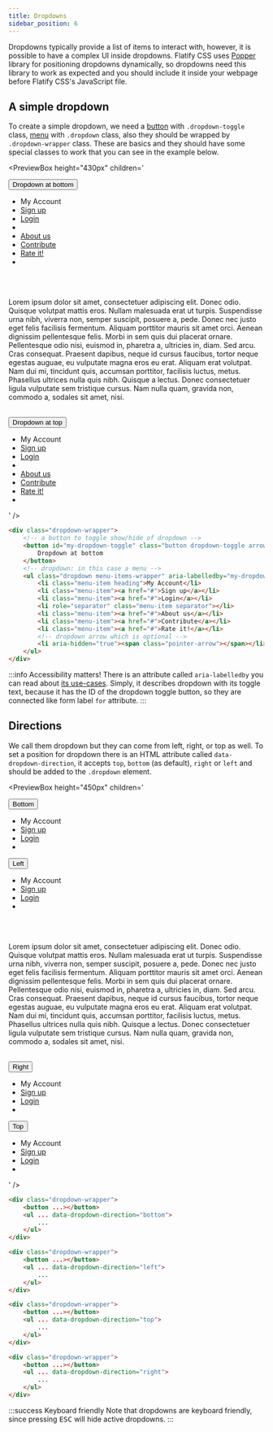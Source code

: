 ```yaml
---
title: Dropdowns
sidebar_position: 6
---
```



Dropdowns typically provide a list of items to interact with, however, it is possible to have a complex UI inside dropdowns. Flatify CSS uses [Popper](https://popper.js.org/) library for positioning dropdowns dynamically, so dropdowns need this library to work as expected and you should include it inside your webpage before Flatify CSS's JavaScript file.

## A simple dropdown

To create a simple dropdown, we need a [button](docs/components/button) with `.dropdown-toggle` class, [menu](docs/components/menu) with `.dropdown` class, also they should be wrapped by `.dropdown-wrapper` class. These are basics and they should have some special classes to work that you can see in the example below.

<PreviewBox
	height="430px"
	children='
<!DOCTYPE html>
<html lang="en">
	<head>
		<meta charset="UTF-8" />
		<meta http-equiv="X-UA-Compatible" content="IE=edge" />
		<meta name="viewport" content="width=device-width, initial-scale=1.0" />
		<link rel="stylesheet" href="https://raw.githack.com/amir2mi/FlatifyCSS/master/dist/css/flatify-min.css" />
		<title>Dropdown</title>
		<script src="https://unpkg.com/@popperjs/core@2"></script>
		<script src="https://raw.githack.com/amir2mi/flatifycss/master/dist/js/flatify-min.js"></script>
	</head>
	<body>
        <div class="dropdown-wrapper">
			<button id="my-dropdown-toggle" class="button dropdown-toggle arrow-button" aria-expanded="false">
				Dropdown at bottom
			</button>
			<ul
				class="dropdown menu-items-wrapper"
				aria-labelledby="my-dropdown-toggle"
			>
				<li class="menu-item heading">My Account</li>
				<li class="menu-item"><a href="#">Sign up</a></li>
				<li class="menu-item"><a href="#">Login</a></li>
				<li role="separator" class="menu-item separator"></li>
				<li class="menu-item"><a href="#">About us</a></li>
				<li class="menu-item"><a href="#">Contribute</a></li>
				<li class="menu-item"><a href="#">Rate it!</a></li>
				<li aria-hidden="true"><span class="pointer-arrow"></span></li>
			</ul>
		</div>
		<br><br>
		<p class="opacity-50">
			Lorem ipsum dolor sit amet, consectetuer adipiscing elit. Donec odio. Quisque volutpat mattis eros. Nullam malesuada erat ut turpis. Suspendisse urna nibh, viverra non, semper suscipit, posuere a, pede.
			Donec nec justo eget felis facilisis fermentum. Aliquam porttitor mauris sit amet orci. Aenean dignissim pellentesque felis.
			Morbi in sem quis dui placerat ornare. Pellentesque odio nisi, euismod in, pharetra a, ultricies in, diam. Sed arcu. Cras consequat.
			Praesent dapibus, neque id cursus faucibus, tortor neque egestas auguae, eu vulputate magna eros eu erat. Aliquam erat volutpat. Nam dui mi, tincidunt quis, accumsan porttitor, facilisis luctus, metus.
			Phasellus ultrices nulla quis nibh. Quisque a lectus. Donec consectetuer ligula vulputate sem tristique cursus. Nam nulla quam, gravida non, commodo a, sodales sit amet, nisi.
		</p>
		<br>
     	<div class="dropdown-wrapper push-right" style="display: table">
			<button id="my-dropdown-toggle" class="button dropdown-toggle arrow-button arrow-top"aria-expanded="false">
				Dropdown at top
			</button>
			<ul
				class="dropdown menu-items-wrapper"
				aria-labelledby="my-dropdown-toggle"
				data-dropdown-direction="top"
			>
				<li class="menu-item heading">My Account</li>
				<li class="menu-item"><a href="#">Sign up</a></li>
				<li class="menu-item"><a href="#">Login</a></li>
				<li role="separator" class="menu-item separator"></li>
				<li class="menu-item"><a href="#">About us</a></li>
				<li class="menu-item"><a href="#">Contribute</a></li>
				<li class="menu-item"><a href="#">Rate it!</a></li>
				<li aria-hidden="true"><span class="pointer-arrow"></span></li>
			</ul>
		</div>
    </body>

</html>
'
/>

```html title="index.html"
<div class="dropdown-wrapper">
	<!-- a button to toggle show/hide of dropdown -->
	<button id="my-dropdown-toggle" class="button dropdown-toggle arrow-button" aria-expanded="false">
		Dropdown at bottom
	</button>
	<!-- dropdown: in this case a menu -->
	<ul class="dropdown menu-items-wrapper" aria-labelledby="my-dropdown-toggle">
		<li class="menu-item heading">My Account</li>
		<li class="menu-item"><a href="#">Sign up</a></li>
		<li class="menu-item"><a href="#">Login</a></li>
		<li role="separator" class="menu-item separator"></li>
		<li class="menu-item"><a href="#">About us</a></li>
		<li class="menu-item"><a href="#">Contribute</a></li>
		<li class="menu-item"><a href="#">Rate it!</a></li>
		<!-- dropdown arrow which is optional -->
		<li aria-hidden="true"><span class="pointer-arrow"></span></li>
	</ul>
</div>
```

:::info Accessibility matters!
There is an attribute called `aria-labelledby` you can read about [its use-cases](https://developer.mozilla.org/en-US/docs/Web/Accessibility/ARIA/ARIA_Techniques/Using_the_aria-labelledby_attribute). Simply, it describes dropdown with its toggle text, because it has the ID of the dropdown toggle button, so they are connected like form label `for` attribute.
:::

## Directions

We call them dropdown but they can come from left, right, or top as well. To set a position for dropdown there is an HTML attribute called `data-dropdown-direction`, it accepts `top`, `bottom` (as default), `right` or `left` and should be added to the `.dropdown` element.

<PreviewBox
	height="450px"
	children='
<!DOCTYPE html>
<html lang="en">
	<head>
		<meta charset="UTF-8" />
		<meta http-equiv="X-UA-Compatible" content="IE=edge" />
		<meta name="viewport" content="width=device-width, initial-scale=1.0" />
		<link rel="stylesheet" href="https://raw.githack.com/amir2mi/FlatifyCSS/master/dist/css/flatify-min.css" />
		<title>Dropdown</title>
		<script src="https://unpkg.com/@popperjs/core@2"></script>
		<script src="https://raw.githack.com/amir2mi/flatifycss/master/dist/js/flatify-min.js"></script>
	</head>
	<body>
		<div class="flex-center" style="justify-content: space-between">
			<div class="dropdown-wrapper">
				<button id="my-dropdown-toggle" class="button dropdown-toggle arrow-button" aria-expanded="false">
					Bottom
				</button>
				<ul
					class="dropdown menu-items-wrapper"
					aria-labelledby="my-dropdown-toggle"
				>
					<li class="menu-item heading">My Account</li>
					<li class="menu-item"><a href="#">Sign up</a></li>
					<li class="menu-item"><a href="#">Login</a></li>
					<li aria-hidden="true"><span class="pointer-arrow"></span></li>
				</ul>
			</div>
			<div class="dropdown-wrapper">
				<button id="my-dropdown-toggle" class="button dropdown-toggle arrow-button" aria-expanded="false">
					Left
				</button>
				<ul
					class="dropdown menu-items-wrapper"
					aria-labelledby="my-dropdown-toggle"
						data-dropdown-direction="left"
				>
					<li class="menu-item heading">My Account</li>
					<li class="menu-item"><a href="#">Sign up</a></li>
					<li class="menu-item"><a href="#">Login</a></li>
					<li aria-hidden="true"><span class="pointer-arrow"></span></li>
				</ul>
			</div>
		</div>
    	<br><br>
    	<p class="opacity-50">
    		Lorem ipsum dolor sit amet, consectetuer adipiscing elit. Donec odio. Quisque volutpat mattis eros. Nullam malesuada erat ut turpis. Suspendisse urna nibh, viverra non, semper suscipit, posuere a, pede.
    		Donec nec justo eget felis facilisis fermentum. Aliquam porttitor mauris sit amet orci. Aenean dignissim pellentesque felis.
    		Morbi in sem quis dui placerat ornare. Pellentesque odio nisi, euismod in, pharetra a, ultricies in, diam. Sed arcu. Cras consequat.
    		Praesent dapibus, neque id cursus faucibus, tortor neque egestas auguae, eu vulputate magna eros eu erat. Aliquam erat volutpat. Nam dui mi, tincidunt quis, accumsan porttitor, facilisis luctus, metus.
    		Phasellus ultrices nulla quis nibh. Quisque a lectus. Donec consectetuer ligula vulputate sem tristique cursus. Nam nulla quam, gravida non, commodo a, sodales sit amet, nisi.
    	</p>
    	<br>
		<div class="flex-center" style="justify-content: space-between">
			<div class="dropdown-wrapper">
				<button id="my-dropdown-toggle" class="button dropdown-toggle arrow-button" aria-expanded="false">
					Right
				</button>
				<ul
					class="dropdown menu-items-wrapper"
					aria-labelledby="my-dropdown-toggle"
						data-dropdown-direction="right"
				>
					<li class="menu-item heading">My Account</li>
					<li class="menu-item"><a href="#">Sign up</a></li>
					<li class="menu-item"><a href="#">Login</a></li>
					<li aria-hidden="true"><span class="pointer-arrow"></span></li>
				</ul>
			</div>
			<div class="dropdown-wrapper">
				<button id="my-dropdown-toggle" class="button dropdown-toggle arrow-button" aria-expanded="false">
					Top
				</button>
				<ul
					class="dropdown menu-items-wrapper"
					aria-labelledby="my-dropdown-toggle"
						data-dropdown-direction="top"
				>
					<li class="menu-item heading">My Account</li>
					<li class="menu-item"><a href="#">Sign up</a></li>
					<li class="menu-item"><a href="#">Login</a></li>
					<li aria-hidden="true"><span class="pointer-arrow"></span></li>
				</ul>
			</div>
		</div>
    </body>

</html>
'
/>

```html {3,10,17,24} title="index.html"
<div class="dropdown-wrapper">
	<button ...></button>
	<ul ... data-dropdown-direction="bottom">
		...
	</ul>
</div>

<div class="dropdown-wrapper">
	<button ...></button>
	<ul ... data-dropdown-direction="left">
		...
	</ul>
</div>

<div class="dropdown-wrapper">
	<button ...></button>
	<ul ... data-dropdown-direction="top">
		...
	</ul>
</div>

<div class="dropdown-wrapper">
	<button ...></button>
	<ul ... data-dropdown-direction="right">
		...
	</ul>
</div>
```

:::success Keyboard friendly
Note that dropdowns are keyboard friendly, since pressing <kbd>ESC</kbd> will hide active dropdowns.
:::

